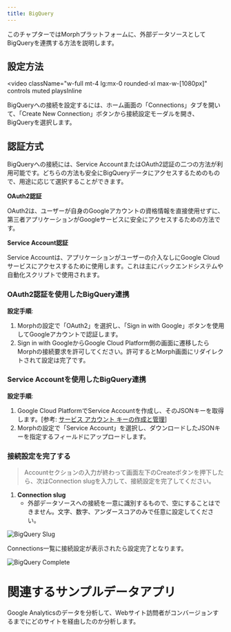 ```yaml
---
title: BigQuery
---
```


このチャプターではMorphプラットフォームに、外部データソースとしてBigQueryを連携する方法を説明します。

## 設定方法

<video
  className="w-full mt-4 lg:mx-0 rounded-xl max-w-[1080px]"
  controls
  muted
  playsInline
>
  <source src="/assets/videos/integrations/docs_connection_bigquery.mp4" type="video/mp4" />
</video>

BigQueryへの接続を設定するには、ホーム画面の「Connections」タブを開いて、「Create New Connection」ボタンから接続設定モーダルを開き、BigQueryを選択します。


## **認証方式**

BigQueryへの接続には、Service AccountまたはOAuth2認証の二つの方法が利用可能です。どちらの方法も安全にBigQueryデータにアクセスするためのもので、用途に応じて選択することができます。

**OAuth2認証**

OAuth2は、ユーザーが自身のGoogleアカウントの資格情報を直接使用せずに、第三者アプリケーションがGoogleサービスに安全にアクセスするための方法です。

**Service Account認証**

Service Accountは、アプリケーションがユーザーの介入なしにGoogle Cloudサービスにアクセスするために使用します。これは主にバックエンドシステムや自動化スクリプトで使用されます。

### **OAuth2認証を使用したBigQuery連携**

**設定手順**:

1. Morphの設定で「OAuth2」を選択し、「Sign in with Google」ボタンを使用してGoogleアカウントで認証します。
2. Sign in with GoogleからGoogle Cloud Platform側の画面に遷移したらMorphの接続要求を許可してください。許可するとMorph画面にリダイレクトされて設定は完了です。

### **Service Accountを使用したBigQuery連携**

**設定手順**:

1. Google Cloud PlatformでService Accountを作成し、そのJSONキーを取得します。[参考: [サービス アカウント キーの作成と管理](https://cloud.google.com/iam/docs/creating-managing-service-account-keys?hl=ja)]
2. Morphの設定で「Service Account」を選択し、ダウンロードしたJSONキーを指定するフィールドにアップロードします。

### 接続設定を完了する

> Accountセクションの入力が終わって画面左下のCreateボタンを押下したら、次はConnection slugを入力して、接続設定を完了してください。

1. **Connection slug**
    - 外部データソースへの接続を一意に識別するもので、空にすることはできません。文字、数字、アンダースコアのみで任意に設定してください。

![BigQuery Slug](/assets/images/integrations/bigqueryslug.png)

Connections一覧に接続設定が表示されたら設定完了となります。

![BigQuery Complete](/assets/images/integrations/bigquerycomplete.png)

# 関連するサンプルデータアプリ

<CardGroup cols={1}>
  <Card title="Google Analytics Conversion Analysis" icon="square-1" href="/sample-data-app/ja/google-analytics-conversion">
    Google Analyticsのデータを分析して、Webサイト訪問者がコンバージョンするまでにどのサイトを経由したのか分析します。
  </Card>
</CardGroup>
